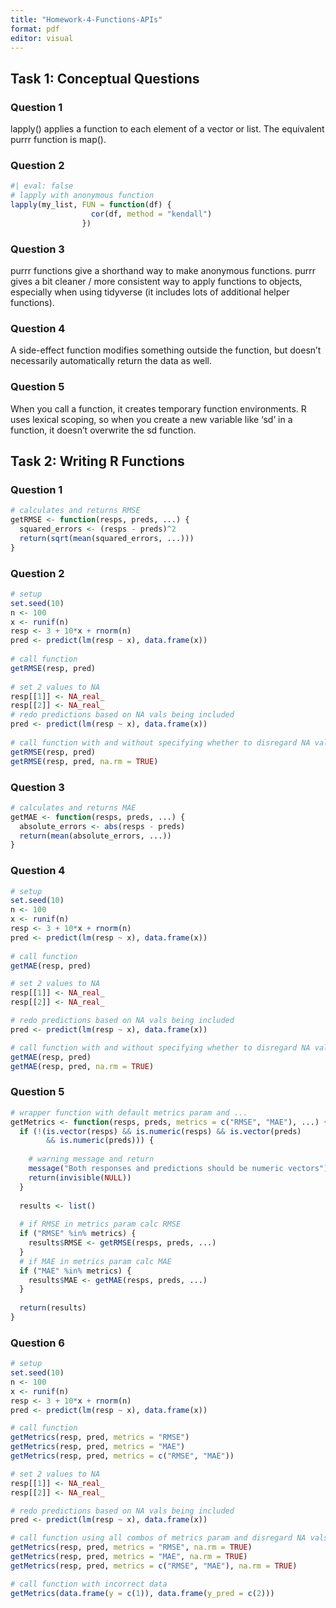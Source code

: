 ---
title: "Homework-4-Functions-APIs"
format: pdf
editor: visual
---

## Task 1: Conceptual Questions
### Question 1
lapply() applies a function to each element of a vector or list. The equivalent purrr function is map().

### Question 2
```{r}
#| eval: false
# lapply with anonymous function
lapply(my_list, FUN = function(df) {
                  cor(df, method = "kendall")
                })
```

### Question 3
purrr functions give a shorthand way to make anonymous functions. purrr gives a bit cleaner / more consistent way to apply functions to objects, especially when using tidyverse (it includes lots of additional helper functions).

### Question 4
A side-effect function modifies something outside the function, but doesn't necessarily automatically return the data as well.

### Question 5
When you call a function, it creates temporary function environments. R uses lexical scoping, so when you create a new variable like 'sd' in a function, it doesn't overwrite the sd function.

## Task 2: Writing R Functions
### Question 1
```{r}
# calculates and returns RMSE
getRMSE <- function(resps, preds, ...) {
  squared_errors <- (resps - preds)^2
  return(sqrt(mean(squared_errors, ...)))
}
```

### Question 2
```{r}
# setup
set.seed(10)
n <- 100
x <- runif(n)
resp <- 3 + 10*x + rnorm(n)
pred <- predict(lm(resp ~ x), data.frame(x))
 
# call function
getRMSE(resp, pred)
 
# set 2 values to NA
resp[[1]] <- NA_real_
resp[[2]] <- NA_real_
# redo predictions based on NA vals being included
pred <- predict(lm(resp ~ x), data.frame(x))
 
# call function with and without specifying whether to disregard NA vals
getRMSE(resp, pred)
getRMSE(resp, pred, na.rm = TRUE)
```

### Question 3
```{r}
# calculates and returns MAE
getMAE <- function(resps, preds, ...) {
  absolute_errors <- abs(resps - preds)
  return(mean(absolute_errors, ...))
}
```

### Question 4
```{r}
# setup
set.seed(10)
n <- 100
x <- runif(n)
resp <- 3 + 10*x + rnorm(n)
pred <- predict(lm(resp ~ x), data.frame(x))
 
# call function
getMAE(resp, pred)

# set 2 values to NA
resp[[1]] <- NA_real_
resp[[2]] <- NA_real_

# redo predictions based on NA vals being included
pred <- predict(lm(resp ~ x), data.frame(x))

# call function with and without specifying whether to disregard NA vals
getMAE(resp, pred)
getMAE(resp, pred, na.rm = TRUE)
```

### Question 5
```{r}
# wrapper function with default metrics param and ...
getMetrics <- function(resps, preds, metrics = c("RMSE", "MAE"), ...) {
  if (!(is.vector(resps) && is.numeric(resps) && is.vector(preds) 
        && is.numeric(preds))) {
    
    # warning message and return
    message("Both responses and predictions should be numeric vectors")
    return(invisible(NULL))
  }
  
  results <- list()
  
  # if RMSE in metrics param calc RMSE
  if ("RMSE" %in% metrics) {
    results$RMSE <- getRMSE(resps, preds, ...)
  }
  # if MAE in metrics param calc MAE
  if ("MAE" %in% metrics) {
    results$MAE <- getMAE(resps, preds, ...)
  }
  
  return(results)
}
```

### Question 6
```{r}
# setup
set.seed(10)
n <- 100
x <- runif(n)
resp <- 3 + 10*x + rnorm(n)
pred <- predict(lm(resp ~ x), data.frame(x))

# call function
getMetrics(resp, pred, metrics = "RMSE")
getMetrics(resp, pred, metrics = "MAE")
getMetrics(resp, pred, metrics = c("RMSE", "MAE"))

# set 2 values to NA
resp[[1]] <- NA_real_
resp[[2]] <- NA_real_

# redo predictions based on NA vals being included
pred <- predict(lm(resp ~ x), data.frame(x))

# call function using all combos of metrics param and disregard NA vals
getMetrics(resp, pred, metrics = "RMSE", na.rm = TRUE)
getMetrics(resp, pred, metrics = "MAE", na.rm = TRUE)
getMetrics(resp, pred, metrics = c("RMSE", "MAE"), na.rm = TRUE)

# call function with incorrect data
getMetrics(data.frame(y = c(1)), data.frame(y_pred = c(2)))
```
